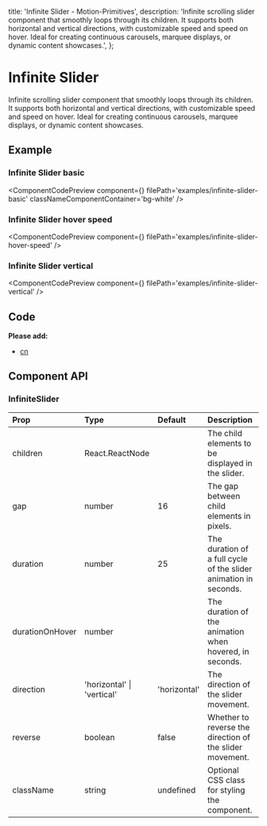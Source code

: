   title: 'Infinite Slider - Motion-Primitives',
  description:
    'Infinite scrolling slider component that smoothly loops through its children. It supports both horizontal and vertical directions, with customizable speed and speed on hover. Ideal for creating continuous carousels, marquee displays, or dynamic content showcases.',
};

# Infinite Slider

Infinite scrolling slider component that smoothly loops through its children. It supports both horizontal and vertical directions, with customizable speed and speed on hover. Ideal for creating continuous carousels, marquee displays, or dynamic content showcases.

## Example

### Infinite Slider basic

<ComponentCodePreview
  component={<InfiniteSliderBasic />}
  filePath='examples/infinite-slider-basic'
  classNameComponentContainer='bg-white'
/>

### Infinite Slider hover speed

<ComponentCodePreview
  component={<InfiniteSliderHoverSpeed />}
  filePath='examples/infinite-slider-hover-speed'
/>

### Infinite Slider vertical

<ComponentCodePreview
  component={<InfiniteSliderVertical />}
  filePath='examples/infinite-slider-vertical'
/>

## Code

<CodeBlock filePath='components/core/infinite-slider.tsx' />

**Please add:**

- [cn](https://github.com/ibelick/motion-primitives/blob/main/lib/utils.ts)

## Component API

### InfiniteSlider

| Prop            | Type                       | Default      | Description                                                      |
| :-------------- | :------------------------- | :----------- | :--------------------------------------------------------------- |
| children        | React.ReactNode            |              | The child elements to be displayed in the slider.                |
| gap             | number                     | 16           | The gap between child elements in pixels.                        |
| duration        | number                     | 25           | The duration of a full cycle of the slider animation in seconds. |
| durationOnHover | number                     |              | The duration of the animation when hovered, in seconds.          |
| direction       | 'horizontal' \| 'vertical' | 'horizontal' | The direction of the slider movement.                            |
| reverse         | boolean                    | false        | Whether to reverse the direction of the slider movement.         |
| className       | string                     | undefined    | Optional CSS class for styling the component.                    |
